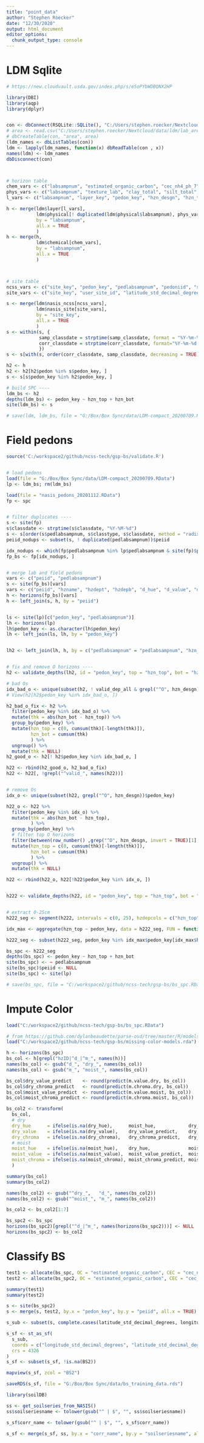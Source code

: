 ```yaml
---
title: "point_data"
author: "Stephen Roecker"
date: "12/30/2020"
output: html_document
editor_options: 
  chunk_output_type: console
---
```


# LDM Sqlite

```r

# https://new.cloudvault.usda.gov/index.php/s/eSoPYbWDBQNX2HP

library(DBI)
library(aqp)
library(dplyr)


con <- dbConnect(RSQLite::SQLite(), "C:/Users/stephen.roecker/Nextcloud/data/ldm/LDM-compact_20200709.sqlite")
# area <- read.csv("C:/Users/stephen.roecker/Nextcloud/data/ldm/lab_area.txt", stringsAsFactors = FALSE)
# dbCreateTable(con, "area", area)
(ldm_names <- dbListTables(con))
ldm <- lapply(ldm_names, function(x) dbReadTable(con , x))
names(ldm) <- ldm_names
dbDisconnect(con)



# horizon table
chem_vars <- c("labsampnum", "estimated_organic_carbon", "cec_nh4_ph_7", "base_sat_nh4oac_ph_7")
phys_vars <- c("labsampnum", "texture_lab", "clay_total", "silt_total", "sand_total", "total_frag_wt_pct_gt_2_mm_ws", "bulk_density_third_bar", "estimated_organic_matter")
l_vars <- c("labsampnum", "layer_key", "pedon_key", "hzn_desgn", "hzn_top", "hzn_bot", "texture_description", "stratified_textures_flag")

h <- merge(ldm$layer[l_vars],
           ldm$physical[! duplicated(ldm$physical$labsampnum), phys_vars],
           by = "labsampnum",
           all.x = TRUE
           )
h <- merge(h, 
           ldm$chemical[chem_vars],
           by = "labsampnum",
           all.x = TRUE
           )



# site table
ncss_vars <- c("site_key", "pedon_key", "pedlabsampnum", "pedoniid", "samp_name", "corr_name", "samp_classdate", "corr_classdate")
site_vars <- c("site_key", "user_site_id", "latitude_std_decimal_degrees", "longitude_std_decimal_degrees")

s <- merge(ldm$nasis_ncss[ncss_vars],
           ldm$nasis_site[site_vars],
           by = "site_key",
           all.x = TRUE
           )
s <- within(s, {
            samp_classdate = strptime(samp_classdate, format = "%Y-%m-%d %H:%M:%S")
            corr_classdate = strptime(corr_classdate, format="%Y-%m-%d %H:%M:%S")
            })
s <- s[with(s, order(corr_classdate, samp_classdate, decreasing = TRUE)), ]

h2 <- h
h2 <- h2[h2$pedon %in% s$pedon_key, ]
s <- s[s$pedon_key %in% h2$pedon_key, ]

# build SPC ----
ldm_bs <- h2
depths(ldm_bs) <- pedon_key ~ hzn_top + hzn_bot
site(ldm_bs) <- s

# save(ldm, ldm_bs, file = "G:/Box/Box Sync/data/LDM-compact_20200709.RData")

```


# Field pedons

```r

source('C:/workspace2/github/ncss-tech/gsp-bs/validate.R')


# load pedons
load(file = "G:/Box/Box Sync/data/LDM-compact_20200709.RData")
lp <- ldm_bs; rm(ldm_bs)

load(file = "nasis_pedons_20201112.RData")
fp <- spc


# filter duplicates ----
s <- site(fp)
s$classdate <- strptime(s$classdate, "%Y-%M-%d")
s <- s[order(s$pedlabsampnum, s$classtype, s$classdate, method = "radix", decreasing = c(FALSE, FALSE, TRUE)), ]
peiid_nodups <- subset(s, ! duplicated(pedlabsampnum))$peiid

idx_nodups <- which(fp$pedlabsampnum %in% lp$pedlabsampnum & site(fp)$peiid %in% peiid_nodups)
fp_bs <- fp[idx_nodups, ]


# merge lab and field pedons
vars <- c("peiid", "pedlabsampnum")
s <- site(fp_bs)[vars]
vars <- c("peiid", "hzname", "hzdept", "hzdepb", "d_hue", "d_value", "d_chroma", "m_hue", "m_value", "m_chroma")
h <- horizons(fp_bs)[vars]
h <- left_join(s, h, by = "peiid")


ls <- site(lp)[c("pedon_key", "pedlabsampnum")]
lh <- horizons(lp)
lh$pedon_key <- as.character(lh$pedon_key)
lh <- left_join(ls, lh, by = "pedon_key")


lh2 <- left_join(lh, h, by = c("pedlabsampnum" = "pedlabsampnum", "hzn_top" = "hzdept", "hzn_bot" = "hzdepb"))


# fix and remove O horizons ----
h2 <- validate_depths(lh2, id = "pedon_key", top = "hzn_top", bot = "hzn_bot")

# bad Os
idx_bad_o <- unique(subset(h2, ! valid_dep_all & grepl("^O", hzn_desgn))$pedon_key)
# View(h2[h2$pedon_key %in% idx_bad_o, ])

h2_bad_o_fix <- h2 %>%
  filter(pedon_key %in% idx_bad_o) %>%
  mutate(thk = abs(hzn_bot - hzn_top)) %>%
  group_by(pedon_key) %>%
  mutate(hzn_top = c(0, cumsum(thk)[-length(thk)]),
         hzn_bot = cumsum(thk)
         ) %>%
  ungroup() %>%
  mutate(thk = NULL)
h2_good_o <- h2[! h2$pedon_key %in% idx_bad_o, ]

h22 <- rbind(h2_good_o, h2_bad_o_fix)
h22 <- h22[, !grepl("^valid_", names(h22))]


# remove Os
idx_o <- unique(subset(h22, grepl("^O", hzn_desgn))$pedon_key)

h22_o <- h22 %>%
  filter(pedon_key %in% idx_o) %>%
  mutate(thk = abs(hzn_bot - hzn_top),
         ) %>%
  group_by(pedon_key) %>%
  # filter top O horizons
  filter(between(row_number() ,grep("^O", hzn_desgn, invert = TRUE)[1], n())) %>%
  mutate(hzn_top = c(0, cumsum(thk)[-length(thk)]),
         hzn_bot = cumsum(thk)
         ) %>%
  ungroup() %>%
  mutate(thk = NULL)

h22 <- rbind(h22_o, h22[!h22$pedon_key %in% idx_o, ])


h222 <- validate_depths(h22, id = "pedon_key", top = "hzn_top", bot = "hzn_bot", order = TRUE, pad_bot = TRUE, rmHzErrors = TRUE)


# extract 0-25cm
h222_seg <- segment(h222, intervals = c(0, 25), hzdepcols = c("hzn_top", "hzn_bot"))

idx_max <- aggregate(hzn_top ~ pedon_key, data = h222_seg, FUN = function(x) max(x, na.rm = TRUE) <= 25, na.action = na.pass)

h222_seg <- subset(h222_seg, pedon_key %in% idx_max$pedon_key[idx_max$hzn_top == TRUE])

bs_spc <- h222_seg
depths(bs_spc) <- pedon_key ~ hzn_top + hzn_bot
site(bs_spc) <- ~ pedlabsampnum
site(bs_spc)$peiid <- NULL
site(bs_spc) <- site(lp)

# save(bs_spc, file = "C:/workspace2/github/ncss-tech/gsp-bs/bs_spc.RData")

```


# Impute Color

```r

load("C:/workspace2/github/ncss-tech/gsp-bs/bs_spc.RData")

# from https://github.com/dylanbeaudette/parse-osd/tree/master/R/models
load("C:/workspace2/github/ncss-tech/gsp-bs/missing-color-models.rda")

h <- horizons(bs_spc)
bs_col <- h[grepl("hzID|^d_|^m_", names(h))]
names(bs_col) <- gsub("d_", "dry_", names(bs_col))
names(bs_col) <- gsub("m_", "moist_", names(bs_col))

bs_col$dry_value_predict    <- round(predict(m.value.dry, bs_col))
bs_col$dry_chroma_predict   <- round(predict(m.chroma.dry, bs_col))
bs_col$moist_value_predict  <- round(predict(m.value.moist, bs_col))
bs_col$moist_chroma_predict <- round(predict(m.chroma.moist, bs_col))

bs_col2 <- transform(
  bs_col,
  # dry
  dry_hue      = ifelse(is.na(dry_hue),      moist_hue,            dry_hue),
  dry_value    = ifelse(is.na(dry_value),    dry_value_predict,    dry_value),
  dry_chroma   = ifelse(is.na(dry_chroma),   dry_chroma_predict,   dry_chroma),
  # moist
  moist_hue    = ifelse(is.na(moist_hue),    dry_hue,              moist_hue),
  moist_value  = ifelse(is.na(moist_value),  moist_value_predict,  moist_value),
  moist_chroma = ifelse(is.na(moist_chroma), moist_chroma_predict, moist_chroma)
  )

summary(bs_col)
summary(bs_col2)

names(bs_col2) <- gsub("^dry_",   "d_", names(bs_col2))
names(bs_col2) <- gsub("^moist_", "m_", names(bs_col2))

bs_col2 <- bs_col2[1:7]

bs_spc2 <- bs_spc
horizons(bs_spc2)[grepl("^d_|^m_", names(horizons(bs_spc2)))] <- NULL
horizons(bs_spc2) <- bs_col2

```


# Classify BS

```r

test1 <- allocate(bs_spc, OC = "estimated_organic_carbon", CEC = "cec_nh4_ph_7", BS = "base_sat_nh4oac_ph_7", to = "FAO Black Soil")
test2 <- allocate(bs_spc2, OC = "estimated_organic_carbon", CEC = "cec_nh4_ph_7", BS = "base_sat_nh4oac_ph_7", to = "FAO Black Soil")

summary(test1)
summary(test2)

s <- site(bs_spc2)
s <- merge(s, test2, by.x = "pedon_key", by.y = "peiid", all.x = TRUE)

s_sub <- subset(s, complete.cases(latitude_std_decimal_degrees, longitude_std_decimal_degrees))

s_sf <- st_as_sf(
  s_sub,
  coords = c("longitude_std_decimal_degrees", "latitude_std_decimal_degrees"),
  crs = 4326
)
s_sf <- subset(s_sf, !is.na(BS2))

mapview(s_sf, zcol = "BS2")

saveRDS(s_sf, file = "G:/Box/Box Sync/data/bs_training_data.rds")

```


```r

library(soilDB)

ss <- get_soilseries_from_NASIS()
ss$soilseriesname <- tolower(gsub("^ | $", "", ss$soilseriesname))

s_sf$corr_name <- tolower(gsub("^ | $", "", s_sf$corr_name))

s_sf <- merge(s_sf, ss, by.x = "corr_name", by.y = "soilseriesname", all.x = TRUE)



```
